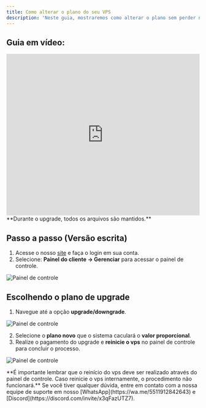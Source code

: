 ```yaml
---
title: Como alterar o plano do seu VPS
description: 'Neste guia, mostraremos como alterar o plano sem perder nenhum arquivo.'
---
```


## Guia em vídeo:
<iframe
  width="100%"
  height="422"
  src="https://www.youtube.com/embed/WNxyPHEOarU?si=3qYw5Lb4Fif20obz&amp;start=118"
  title="YouTube video player"
  frameborder="0"
  allow="accelerometer; autoplay; clipboard-write; encrypted-media; gyroscope; picture-in-picture"
  allowfullscreen
></iframe>

<Warning>
**Durante o upgrade, todos os arquivos são mantidos.**
</Warning>

## Passo a passo (Versão escrita)
1. Acesse o nosso [site](https://financeiro.wyzehost.com.br/login) e faça o login em sua conta. 
2. Selecione: **Painel do cliente -> Gerenciar** para acessar o painel de controle.

<img
  className="block"
  src="/images/painel-de-controle.png"
  alt="Painel de controle"
/>

## Escolhendo o plano de upgrade

1. Navegue até a opção **upgrade/downgrade**.

<img
  className="block"
  src="/images/upgrade.png"
  alt="Painel de controle"
/>

2. Selecione o **plano novo** que o sistema caculará o **valor proporcional**.
3. Realize o pagamento do upgrade e **reinicie o vps** no painel de controle para concluir o processo.

<img
  className="block"
  src="/images/upgrade-planos.png"
  alt="Painel de controle"
/>


<Warning>
**É importante lembrar que o reinício do vps deve ser realizado através do painel de controle. Caso reinicie o vps internamente, o procedimento não funcionará.**
</Warning>

<Check>
Se você tiver qualquer dúvida, entre em contato com a nossa equipe de suporte
em nosso [WhatsApp](https://wa.me/5511912842643) 
e [Discord](https://discord.com/invite/x3qFazUTZ7).
</Check>